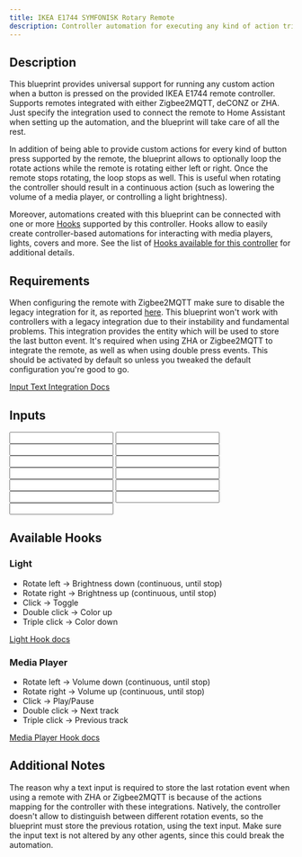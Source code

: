 ```yaml
---
title: IKEA E1744 SYMFONISK Rotary Remote
description: Controller automation for executing any kind of action triggered by an IKEA E1744 remote controller. Supports Zigbee2MQTT, deCONZ, ZHA.
---
```



## Description

This blueprint provides universal support for running any custom action when a button is pressed on the provided IKEA E1744 remote controller. Supports remotes integrated with either Zigbee2MQTT, deCONZ or ZHA. Just specify the integration used to connect the remote to Home Assistant when setting up the automation, and the blueprint will take care of all the rest.

In addition of being able to provide custom actions for every kind of button press supported by the remote, the blueprint allows to optionally loop the rotate actions while the remote is rotating either left or right. Once the remote stops rotating, the loop stops as well. This is useful when rotating the controller should result in a continuous action (such as lowering the volume of a media player, or controlling a light brightness).

Moreover, automations created with this blueprint can be connected with one or more [Hooks](https://epmatt.github.io/awesome-ha-blueprints/blueprints/hooks) supported by this controller.
Hooks allow to easily create controller-based automations for interacting with media players, lights, covers and more. See the list of [Hooks available for this controller](https://epmatt.github.io/awesome-ha-blueprints/blueprints/controllers/ikea_e1744#available-hooks) for additional details.

## Requirements

<Requirement
 id='zigbee2mqtt'>
When configuring the remote with Zigbee2MQTT make sure to disable the legacy integration for it, as reported [here](https://www.zigbee2mqtt.io/devices/E1744.html#legacy-integration). This blueprint won't work with controllers with a legacy integration due to their instability and fundamental problems.
</Requirement>
<Requirement
 id='zha'
 />
<Requirement
 id='deconz'
 />
<Requirement
 name='Input Text Integration'
 required='ZHA, Zigbee2MQTT, double press action'>
This integration provides the entity which will be used to store the last button event. It's required when using ZHA or Zigbee2MQTT to integrate the remote, as well as when using double press events. This should be activated by default so unless you tweaked the default configuration you're good to go.

[Input Text Integration Docs](https://www.home-assistant.io/integrations/input_text/)
</Requirement>

## Inputs

<Input
 name='Integration'
 description='Integration used for connecting the remote with Home Assistant. Select "Zigbee2MQTT", "deCONZ" or "ZHA".'
 selector='select'
 required
 />
<Input
 name='Remote'
 description='The IKEA remote to use for the automation. Choose a value only if the remote is integrated with deCONZ or ZHA.'
 selector='device'
 required='ZHA, deCONZ'
 />
<Input
 name='Remote Action Sensor'
 description='The action sensor of the IKEA remote to use for the automation. Choose a value only if the remote is integrated with Zigbee2MQTT.'
 selector='entity'
 required='Zigbee2MQTT'
 />
<Input
name='Rotate left'
description='Action to run on rotate left.'
selector='action'
/>
<Input
 name='Rotate left stop'
 description='Action to run when stopping to rotate left the remote.'
 selector='action'
 />
<Input
 name='Rotate right'
 description='Action to run on rotate right.'
 selector='action'
 />
<Input
 name='Rotate right stop'
 description='Action to run when stopping to rotate right the remote.'
 selector='action'
 />
<Input
 name='Click'
 description='Click'
 selector='action'
 />
<Input
 name='Double click'
 description='Action to run on remote double click.'
 selector='action'
 />
<Input
 name='Triple click'
 description='Action to run on remote triple click.'
 selector='action'
 />
<Input
 name='Rotate Left - loop until stop'
 description='Loop the rotate left action until the remote stops rotating left.'
 selector='boolean'
 />
<Input
 name='Rotate Right - loop until stop'
 description='Loop the rotate right action until the remote stops rotating right.'
 selector='boolean'
 />
<Input
 name='Helper - Last Controller Event'
 description='Input Text used to store the last event fired by the controller. Provide an entity only if the remote is integrated with ZHA or Zigbee2MQTT.'
 required='ZHA, Zigbee2MQTT'
 selector='entity'
 />

## Available Hooks

### Light

- Rotate left -> Brightness down (continuous, until stop)
- Rotate right -> Brightness up (continuous, until stop)
- Click -> Toggle
- Double click -> Color up
- Triple click -> Color down

[Light Hook docs](https://epmatt.github.io/awesome-ha-blueprints/blueprints/hooks/light)

### Media Player

- Rotate left -> Volume down (continuous, until stop)
- Rotate right -> Volume up (continuous, until stop)
- Click -> Play/Pause
- Double click -> Next track
- Triple click -> Previous track

[Media Player Hook docs](https://epmatt.github.io/awesome-ha-blueprints/blueprints/hooks/media_player)

## Additional Notes

The reason why a text input is required to store the last rotation event when using a remote with ZHA or Zigbee2MQTT is because of the actions mapping for the controller with these integrations. Natively, the controller doesn't allow to distinguish between different rotation events, so the blueprint must store the previous rotation, using the text input. Make sure the input text is not altered by any other agents, since this could break the automation.
